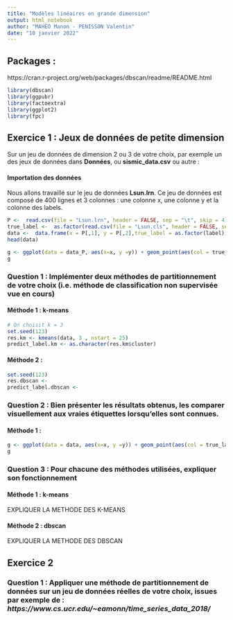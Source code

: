 ```yaml
---
title: "Modèles linéaires en grande dimension"
output: html_notebook
author: "MAHEO Manon - PENISSON Valentin"
date: "10 janvier 2022"
---
```


## Packages : 

https://cran.r-project.org/web/packages/dbscan/readme/README.html

```r
library(dbscan)
library(ggpubr)
library(factoextra)
library(ggplot2)
library(fpc)
```


## Exercice 1  : Jeux de données  de petite dimension

Sur un jeu de données de dimension 2 ou 3 de votre choix, par exemple un des jeux de données dans **Données**, ou **sismic_data.csv** ou autre :

#### Importation des données

Nous allons travaillé sur le jeu de données **Lsun.lrn**. Ce jeu de données est composé de 400 lignes et 3 colonnes : une colonne x, une colonne y et la colonne des labels.

```r
P <-  read.csv(file = "Lsun.lrn", header = FALSE, sep = "\t", skip = 4)[,-1]
true_label <-  as.factor(read.csv(file = "Lsun.cls", header = FALSE, sep = "\t",skip = 1)[,-c(1,3)])
data <-  data.frame(x = P[,1], y = P[,2],true_label = as.factor(label))
head(data)
```
```r
g <- ggplot(data = data_P, aes(x=x, y =y)) + geom_point(aes(col = true_label))
g
```

### Question 1 : Implémenter deux méthodes de partitionnement de votre choix (i.e. méthode de classification non supervisée vue en cours)

#### Méthode 1 : k-means

```r
# On choisit k = 3 
set.seed(123)
res.km <- kmeans(data, 3 , nstart = 25)
predict_label.km <- as.character(res.km$cluster)
```

#### Méthode 2 :

```r
set.seed(123)
res.dbscan <- 
predict_label.dbscan <- 
```


### Question 2 : Bien présenter les résultats obtenus, les comparer visuellement aux vraies étiquettes lorsqu'elles sont connues.

#### Méthode 1 : 

```r
g <- ggplot(data = data, aes(x=x, y =y)) + geom_point(aes(col = true_label, shape = predict_label.km))
g
```

### Question 3 : Pour chacune des méthodes utilisées, expliquer son fonctionnement

#### Méthode 1 : k-means

EXPLIQUER LA METHODE DES K-MEANS

#### Méthode 2 : dbscan

EXPLIQUER LA METHODE DES DBSCAN



## Exercice 2

### Question 1 : Appliquer une méthode de partitionnement de données sur un jeu de données réelles de votre choix, issues par exemple de : *https://www.cs.ucr.edu/~eamonn/time_series_data_2018/*
